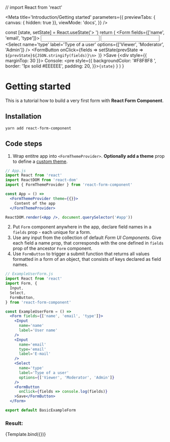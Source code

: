 // import React from 'react'

<Meta
  title='Introduction/Getting started'
  parameters={{
    previewTabs: { canvas: { hidden: true }},
    viewMode: 'docs',
  }}
/>

  const [state, setState] = React.useState('> ')
  return (
    <Form fields={['name', 'email', 'type']}>
      <Input
        name='name'
        label='User name'
      />
      <Input
        name='email'
        type='email'
        label='E-mail'
      />
      <Select
        name='type'
        label='Type of a user'
        options={['Viewer', 'Moderator', 'Admin']}
      />
      <FormButton
        onClick={fields => setState(prevState => `${prevState}${JSON.stringify(fields)}\n> `)}
      >Save</FormButton>
      {<div style={{ marginTop: 30 }}>
          Console: <pre style={{
            backgroundColor: '#F8F8F8 ',
            border: '1px solid #EEEEEE',
            padding: 20,
          }}><code>{state}</code></pre>
        </div>
      }
    </Form>
  )
}

# Getting started

This is a tutorial how to build a very first form with **React Form Component**.

## Installation

```
yarn add react-form-component
```


## Code steps

1. Wrap entitre app into `<FormThemeProvider>`. **Optionally add a theme** prop to define a [custom theme](http://localhost:6006/?path=/docs/docs-theming--page).

```jsx
// App.js
import React from 'react'
import ReactDOM from 'react-dom'
import { FormThemeProvider } from 'react-form-component'

const App = () =>
  <FormThemeProvider theme={{}}>
    Content of the app
  </FormThemeProvider>

ReactDOM.render(<App />, document.querySelector('#app'))
```

2. Put `Form` component anywhere in the app, declare field names in a `fields` prop - each unique for a form.
3. Use any input from the collection of default _Form UI Components_. Give each field a name prop, that corresponds with the one defined in `fields` prop of the ancestor `Form` component.
4. Use `FormButton` to trigger a submit function that returns all values formatted in a form of an object, that consists of keys declared as field names.

```jsx
// ExampleUserForm.js
import React from 'react'
import Form, {
  Input,
  Select,
  FormButton,
} from 'react-form-component'

const ExampleUserForm = () =>
  <Form fields={['name', 'email', 'type']}>
    <Input
      name='name'
      label='User name'
    />
    <Input
      name='email'
      type='email'
      label='E-mail'
    />
    <Select
      name='type'
      label='Type of a user'
      options={['Viewer', 'Moderator', 'Admin']}
    />
    <FormButton
      onClick={fields => console.log(fields)}
    >Save</FormButton>
  </Form>

export default BasicExampleForm
```

### Result:

<Canvas withSource='none'>
  <Story
    name='Getting started'
  >
    {Template.bind({})}
  </Story>
</Canvas>
